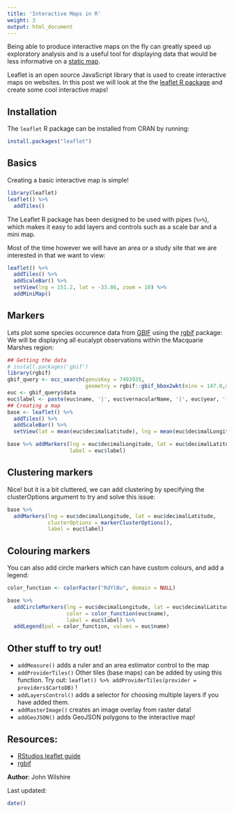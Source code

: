 ```yaml
---
title: 'Interactive Maps in R'
weight: 3
output: html_document
---
```


Being able to produce interactive maps on the fly can greatly speed up exploratory analysis and is a useful tool for displaying data that would be less informative on a [static map](/making-simple-maps).

Leaflet is an open source JavaScript library that is used to create interactive maps on websites. In this post we will look at the the [leaflet R package](https://github.com/rstudio/leaflet) and create some cool interactive maps!

## Installation

The `leaflet` R package can be installed from CRAN by running: 

```r
install.packages("leaflet")
```

## Basics

Creating a basic interactive map is simple! 

```r
library(leaflet)
leaflet() %>% 
  addTiles()
```

The Leaflet R package has been designed to be used with pipes (`%>%`), which makes it easy to add layers and controls such as a scale bar and a mini map.

Most of the time however we will have an area or a study site that we are interested in that we want to view:

```r
leaflet() %>% 
  addTiles() %>%
  addScaleBar() %>% 
  setView(lng = 151.2, lat = -33.86, zoom = 10) %>% 
  addMiniMap()
```


## Markers

Lets plot some species occurence data from [GBIF](https://www.gbif.org/) using the [rgbif](https://github.com/ropensci/rgbif) package:
We will be displaying all eucalypt observations within the Macquarie Marshes region:

```r
## Getting the data
# install.packages('gbif')
library(rgbif)
gbif_query <- occ_search(genusKey = 7493935,
                         geometry = rgbif::gbif_bbox2wkt(minx = 147.8,miny = -30.6,maxx = 147.4,maxy = -31))
euc <- gbif_query$data
euc$label <- paste(euc$name, '|', euc$vernacularName, '|', euc$year, '-', month.abb[euc$month])
## Creating a map
base <- leaflet() %>% 
  addTiles() %>%
  addScaleBar() %>% 
  setView(lat = mean(euc$decimalLatitude), lng = mean(euc$decimalLongitude), zoom = 10)

base %>% addMarkers(lng = euc$decimalLongitude, lat = euc$decimalLatitude,
                    label = euc$label)
```

## Clustering markers

Nice! but it is a bit cluttered, we can add clustering by specifying the clusterOptions argument to try and solve this issue:

```r
base %>% 
  addMarkers(lng = euc$decimalLongitude, lat = euc$decimalLatitude,
             clusterOptions = markerClusterOptions(),
             label = euc$label)
```

## Colouring markers

You can also add circle markers which can have custom colours, and add a legend:

```r
color_function <- colorFactor("RdYlBu", domain = NULL)

base %>% 
  addCircleMarkers(lng = euc$decimalLongitude, lat = euc$decimalLatitude,
                   color = color_function(euc$name),
                   label = euc$label) %>% 
  addLegend(pal = color_function, values = euc$name)
```

## Other stuff to try out!

* `addMeasure()` adds a ruler and an area estimator control to the map
* `addProviderTiles()` Other tiles (base maps) can be added by using this function. Try out: `leaflet() %>% addProviderTiles(provider = providers$CartoDB)` !
* `addLayersControl()` adds a selector for choosing multiple layers if you have added them.
* `addRasterImage()` creates an image overlay from raster data!
* `addGeoJSON()` adds GeoJSON polygons to the interactive map!

## Resources: 

* [RStudios leaflet guide](https://rstudio.github.io/leaflet/)
* [rgbif](https://github.com/ropensci/rgbif)

**Author**: John Wilshire

Last updated:
```r
date()
```
